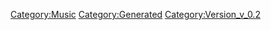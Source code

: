 {{Music
 |Name=トライアングラー（fight on stage）
 |ID=16
 |Cov=16
 |Cd=6
 |Nam=16
 |Div=16
 |Ma=2
 |SerieId=2
 |SerieLogoId=2
 |WavId=16
 |VariationId=0
 |Dsc=16
 |Strt=10
 |ValkyrieBattle=1
 |ValkyrieIntro=1
 |ValkyrieIntroSky=1
 |DivaSolo=1
 |DivaMulti=2
 |Exp=2
 |OfficialName=トライアングラー（fight on stage）
 |VocalName=ランカ・リー＝中島愛、シェリル・ノーム starring May'n
 |Description=作品：マクロスF<br /><br />歌手：ランカ・リー＝中島愛、<br />　　　シェリル・ノーム starring May'n<br /><br />作詞：Gabriela Robin<br />作曲：菅野よう子
 |StoryTitle=「俺を、バルキリーに乗せろ！」
 |StoryDesc=大小数千隻の宇宙船で構成されているフロンティア船団。<br />そこで偶然にも出会ってしまった早乙女アルト、<br />シェリル・ノーム、ランカ・リー。<br /><br />超時空生命体バジュラとの戦闘、そして恋に翻弄され<br />ながらも、3人の出会いが船団の運命を大きく変える。
 |BuyURL=https://recochoku.jp/song/S20177066/
 |BannerId=3
 |AnmStoreURL=https://anime.dmkt-sp.jp/animestore/ci_pc?workId=20494
}}
[[Category:Music]]
[[Category:Generated]]
[[Category:Version_v_0.2]]
